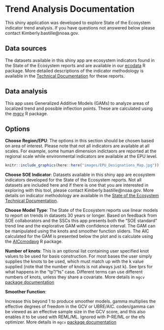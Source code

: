 # Trend Analysis Documentation

This shiny application was developed to explore State of the Ecosystem indicator trend analysis. If you have questions not answered below please contact Kimberly.bastille@noaa.gov.

## Data sources
The datasets available in this shiny app are ecosystem indicators found in the State of the Ecosystem reports and are available in our [ecodata](https://github.com/NOAA-EDAB/ecodata) R package. More detailed descriptions of the indicator methodology is available in the [Technical Documentation](https://noaa-edab.github.io/tech-doc/) for these reports. 

## Data analysis

This app uses Generalized Additive Models (GAMs) to analyze areas of localized trend and possible inflection points. These are calculated using the [mgcv](https://stat.ethz.ch/R-manual/R-devel/library/mgcv/html/gam.html) R package. 


## Options
**Choose Region/EPU**: The options in this section should be chosen based on area of interest. Please note that not all indicators are available at all scales. For example, some human dimension indictaors are reported at the regional scale while environmental indicators are available at the EPU level. 

```r
knitr::include_graphics(here::here("images/EPU_Designations_Map.jpg"))
```

**Choose SOE Indicator**: Datasets available in this shiny app are ecosystem indicators developed for the State of the Ecosystem reports. Not all datasets are included here and if there is one that you are interested in exploring with this tool, please contact Kimberly.bastille@noaa.gov. More details on indicator methodology are available in the [State of the Ecosystem Technical Documentation](https://noaa-edab.github.io/tech-doc/). 

**Choose Model Type**: The State of the Ecosystem reports use linear models to report on trends in datasets 30 years or longer. Based on feedback from SOE collaborators and the SSCs this app presents both the "SOE standard" trend line and the explorative GAM with confidence interval. The GAM can be manipulated using the knots and smoother function sliders. The AIC calculated for the GAM is presented below the plot and is calculate using the [AICcmodavg](https://www.rdocumentation.org/packages/AICcmodavg/versions/2.3-1/topics/AICcmodavg-package) R package. 

**Number of knots**: 
This is an optional list containing user specified knot values to be used for basis construction. For most bases the user simply supplies the knots to be used, which must match up with the k value supplied (note that the number of knots is not always just k). See tprs for what happens in the "tp"/"ts" case. Different terms can use different numbers of knots, unless they share a covariate. More details in `mgcv` [package documentation](https://www.rdocumentation.org/packages/mgcv/versions/1.8-35/topics/gam)

**Smoother Function**:

Increase this beyond 1 to produce smoother models. gamma multiplies the effective degrees of freedom in the GCV or UBRE/AIC. coden/gamma can be viewed as an effective sample size in the GCV score, and this also enables it to be used with REML/ML. Ignored with P-RE/ML or the efs optimizer. More details in `mgcv` [package documentation](https://www.rdocumentation.org/packages/mgcv/versions/1.8-35/topics/gam)



